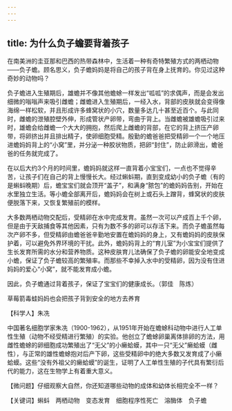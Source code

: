 ```yaml
---
---
---
```

title: 为什么负子蟾要背着孩子
---




在南美洲的圭亚那和巴西的热带森林中，生活着一种有奇特繁殖方式的两栖动物——负子蟾。顾名思义，负子蟾妈妈是将自己的孩子背在身上抚育的。你见过这种奇妙的动物吗？

负子蟾进入生殖期后，雄蟾并不像其他蟾蜍一样发出“呱呱”的求偶声，而是会发出细微的嗡嗡声来吸引雌蟾；雌蟾进入生殖期后，一经入水，背部的皮肤就会变得像海绵一样松软，并且形成许多蜂窝状的小穴，数量多达几十甚至近百个。与此同时，雌蟾的泄殖腔壁外伸，形成管状产卵带，弯曲于背上。当雌蟾被雄蟾吸引过来时，雄蟾会给雌蟾一个大大的拥抱，然后爬上雌蟾的背部，在它的背上挤压产卵带，将卵挤出并且排出精子，使卵细胞受精。殷勤的蟾爸爸把受精卵一个一个地压进蟾妈妈背上的“小窝”里，并分泌一种胶状物质，把卵“封住”，防止卵滑出，蟾爸爸的任务就完成了。



在以后大约3个月的时间里，蟾妈妈就这样一直背着小宝宝们，一点也不觉得辛苦，让孩子们在自己的背上慢慢长大。经过蝌蚪期，直到变成幼小的负子蟾（有的是蝌蚪晚期）后，蟾宝宝们就会顶开“盖子”，和满身“脓包”的蟾妈妈告别，开始在水里独立生活。等小蟾全部离开后，蟾妈妈会在树上或石头上蹭背，蜂窝状的皮肤便脱落下来，又恢复繁殖前的模样。

大多数两栖动物交配后，受精卵在水中完成发育。虽然一次可以产成百上千个卵，但是由于天敌捕食等其他因素，只有为数不多的卵可以存活下来。而负子蟾虽然每次产卵不多，但受精卵由蟾爸爸辛勤地安置在蟾妈妈的身上，又有蟾妈妈的皮肤保护着，可以避免外界环境的干扰。此外，蟾妈妈背上的“育儿室”为小宝宝们提供了生长发育所需的水分和营养物质。这种皮肤育儿法确保了负子蟾的卵能安全地变成小蟾，保证了负子蟾较高的繁殖率。而那些不幸掉入水中的受精卵，因为没有住进妈妈的爱心“小窝”，就不能发育成小蟾。

因此，负子蟾通过背着孩子，保证了宝宝们的健康成长。（郭佳　陈炼）

草莓箭毒蛙妈妈也会把孩子背到安全的地方去养育





【科学人】朱冼

中国著名细胞学家朱冼（1900-1962），从1951年开始在蟾蜍科动物中进行人工单性生殖（动物不经受精进行繁殖）的实验。他创立了蟾蜍卵巢离体排卵的方法，用雌性蟾蜍的卵细胞成功繁殖出了“无父”的小癞蛤蟆，其中一只“无父”癞蛤蟆（雌性），与正常的雄性蟾蜍抱对后产下卵，这些受精卵中的绝大多数又发育成了小癞蛤蟆。这些“没有外祖父的癞蛤蟆”的诞生，证明了人工单性生殖的子代具有繁衍后代的能力，这在生物学上有着重大意义。

【微问题】仔细观察大自然，你还知道哪些动物的成体和幼体长相完全不一样？

【关键词】蝌蚪　两栖动物　变态发育　细胞程序性死亡　溶酶体　负子蟾